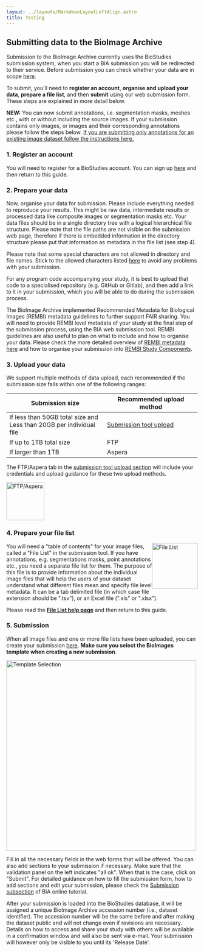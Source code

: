 ```yaml
---
layout: ../layouts/MarkdownLayoutLeftAlign.astro
title: Testing
---
```



## Submitting data to the BioImage Archive

Submission to the BioImage Archive currently uses the BioStudies submission system, when you start a BIA submission you will be redirected to their service. Before submission you can check whether your data are in scope [here](/bioimage-archive/scope).

To submit, you'll need to **register an account**, **organise and upload your data**, **prepare a file list**, and then **submit** using our web submission form. These steps are explained in more detail below.

**NEW:** You can now submit annotations, i.e. segmentation masks, meshes etc., with or without including the source images. If your submission contains only images, or images and their corresponding annotations please follow the steps below. [If you are submitting only annotations for an existing image dataset follow the instructions here.](/bioimage-archive/submit-annotations)

### 1. Register an account

You will need to register for a BioStudies account. You can sign up [here](https://www.ebi.ac.uk/biostudies/submissions/#/signup) and then return to this guide.

### 2. Prepare your data

Now, organise your data for submission. Please include everything needed to reproduce your results. This might be raw data, intermediate results or processed data like composite images or segmentation masks etc. Your data files should be in a single directory tree with a logical hierarchical file structure. Please note that the file paths are not visible on the submission web page, therefore if there is embedded information in the directory structure please put that information as metadata in the file list (see step 4).

Please note that some special characters are not allowed in directory and file names. Stick to the allowed characters listed [here](/bioimage-archive/help-file-list/#namerules) to avoid any problems with your submission. 

For any program code accompanying your study, it is best to upload that code to a specialised repository (e.g. GitHub or Gitlab), and then add a link to it in your submission, which you will be able to do during the submission process.  

The BioImage Archive implemented  Recommended Metadata for Biological Images (REMBI) metadata guidelines
to further support FAIR sharing. You will need to provide REMBI level metadata of your study at the final
step of the submission process, using the BIA web submission tool. REMBI guidelines are also useful to
plan on what to include and how to organise your data. Please check the more detailed overview of
[REMBI metadata here](/bioimage-archive/rembi-help-overview) and how to organise your submission into
[REMBI Study Components](/bioimage-archive/rembi-help-examples/).

### 3. Upload your data

We support multiple methods of data upload, each recommended if the submission size falls within one of the following ranges:

| Submission size | Recommended upload method |
| --------------- | ------------------------- |
| If less than 50GB total size and <br/> Less than 20GB per individual file   | [Submission tool upload](https://www.ebi.ac.uk/biostudies/submissions/files)    |
| If up to 1TB total size        | FTP                       |
| If larger than 1TB     | Aspera     

The FTP/Aspera tab in the [submission tool upload section](https://www.ebi.ac.uk/biostudies/submissions/files) will include your credentials and upload guidance for these two upload methods.

<img src={ftpAsperaImage.src} alt="FTP/Aspera" style="height: 100px;"/>

### 4. Prepare your file list

<img src={fileListImage.src} alt="File List" style="height: 120px; float: right;"/>

You will need a "table of contents" for your image files, called a "File List" in the submission tool. 
If you have annotations, e.g. segmentations masks, point annotations etc., you need a separate file list for them. The purpose of this file is to provide information about the individual image files that will help the users of your dataset understand what different files mean and specify file level metadata. It can be a tab delimited file (in which case file extension should be ".tsv"), or an Excel file (".xls" or ".xlsx"). 

Please read the **[File List help page](/bioimage-archive/help-file-list)** and then return to this guide.


### 5. Submission

When all image files and one or more file lists have been uploaded, you can create your submission
[here](https://www.ebi.ac.uk/biostudies/submissions/new;template=bioimages). **Make sure you select the BioImages template when creating a new submission**.

<img src={templateselection.src} alt="Template Selection" style="height: 500px; float: center;"/>

Fill in all the necessary
fields in the web forms that will be offered. You can also add sections to your submission if necessary.
Make sure that the validation panel on the left indicates "all ok". When that is the case, click on
"Submit". For detailed guidance on how to fill the submission form, how to add sections and edit your
submission, please check the <a href={submission_url}>Submission subsection</a>
of BIA online tutorial. 

After your submission is loaded into the BioStudies database, it will be assigned a unique BioImage
Archive accession number (i.e., dataset identifier). The accession number will be the same before and
after making the dataset public and will not change even if revisions are necessary. Details on how to access and share your study
with others will be available in a confirmation window and will also be sent via e-mail. Your submission
will however only be visible to you until its 'Release Date'.
